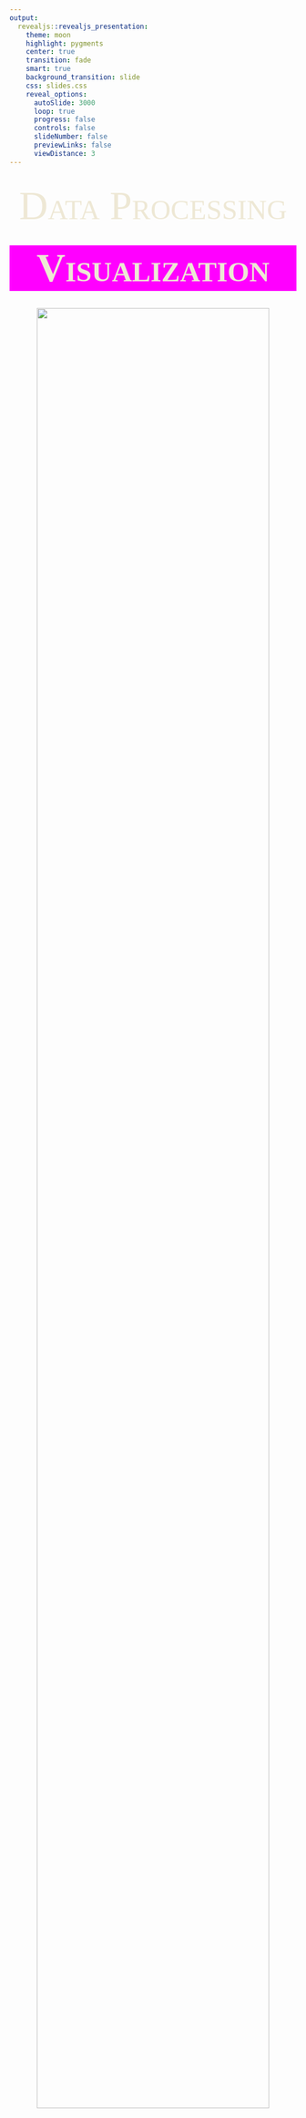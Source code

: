 ```yaml
---
output: 
  revealjs::revealjs_presentation:
    theme: moon
    highlight: pygments
    center: true
    transition: fade
    smart: true
    background_transition: slide
    css: slides.css
    reveal_options:
      autoSlide: 3000
      loop: true
      progress: false
      controls: false
      slideNumber: false
      previewLinks: false
      viewDistance: 3
---
```


## 

<div style="text-align:center; font-family:'OCR A'; font-variant:small-caps; font-size:500%; color:#eee8d5" width:2000>Data Processing</div>

## 

<div style="text-align:center; font-family:'Ostrich Sans'; font-weight: bold; font-variant:small-caps; font-size:500%; background-color:magenta; color:#eee8d5">Visualization</div>

## 

<div style="text-align:center; font-variant:small-caps; font-size:100%; color:#eee8d5"><img src="../../img/Rlogo.svg" style="display:block; margin: 0 auto; width:90%"></div>

## 

<div style="text-align:center; font-family:'Cooper Black'; font-variant:small-caps; font-size:150%; color:#eee8d5">Starring<br><br>Michael Clark <span font-size:50%; color:red">....................</span> R Junkie</div>


## 

<div style="text-align:justify-all; font-family:'Cooper Black'; font-variant:small-caps; font-size:75%; color:#eee8d5">With<br><br>Allie Sheedy<span font-size:50%; color:red">....................</span> as Allison Reynolds<br>
Andrew McCarthy <span font-size:50%; color:red">....................</span> as Clay Easton<br>
Anthony Michael Hall <span font-size:50%; color:red">....................</span> as Gary Wallace<br>
Billy Dee Williams <span font-size:50%; color:red">....................</span> as Sleestak<br>
Bruce Campbell <span font-size:50%; color:red">....................</span> as Ashley J. Williams<br>
Curtis Armstrong <span font-size:50%; color:red">....................</span> as Charles De Mar<br>
Demi Moore <span font-size:50%; color:red">....................</span> as Jules<br>
George Wendt <span font-size:50%; color:red">....................</span> as Norm<br>
Gordon Shumway <span font-size:50%; color:red">....................</span> as Alf<br>
Jan Michael Vincent <span font-size:50%; color:red">....................</span> as Airwolf Pilot<br>
Keanu Reeves <span font-size:50%; color:red">....................</span> as Ted Logan<br>
Michael J. Fox <span font-size:50%; color:red">....................</span> as Alex P. Keaton<br>
Nancy McKeon <span font-size:50%; color:red">....................</span> as Jo<br>
Philip Michael Thomas <span font-size:50%; color:red">....................</span> as Tubbs<br>
Richard Dean Anderson <span font-size:50%; color:red">....................</span> as Mac<br>
Tom Selleck <span font-size:50%; color:red">....................</span> as Thomas Sullivan Magnum IV<br>
Will Wheaton <span font-size:50%; color:red">....................</span> as Redshirt<br>
William Katt <span font-size:50%; color:red">....................</span> as The Greatest American Hero<br></div>


## 

<div style="text-align:center; font-family:'Cooper Black'; font-variant:small-caps; font-size:125%; color:#eee8d5">Special Guest Star<br><br>The A Team<br>as<br>Themselves</div>


## 

<div style="text-align:center; font-family:'Cooper Black'; font-variant:small-caps; font-size:200%; color:#eee8d5">Music by</div>


## 

<div style="text-align:center; font-family:'Cooper Black'; font-variant:small-caps; font-size:200%; color:#eee8d5">Tangerine Dream</div>


## 

<div style="text-align:center; font-family:'Cooper Black'; font-variant:small-caps; font-size:200%; color:#eee8d5">Produced by</div>

## 

<div style="text-align:center; font-variant:small-caps; font-size:200%; color:#eee8d5"><img src="../../img/CSCAR.png" style="display:block; width:100%; margin: 0 auto; "></div>

## 

<div style="text-align:center; font-family:'Cooper Black'; font-variant:small-caps; font-size:200%; color:#eee8d5">In association with</div>

## 

<div style="text-align:center;font-variant:small-caps; font-size:200%; color:#eee8d5"><img src="../../img/ARC.png" style="display:block; width:66%; margin: 0 auto; "></div>


